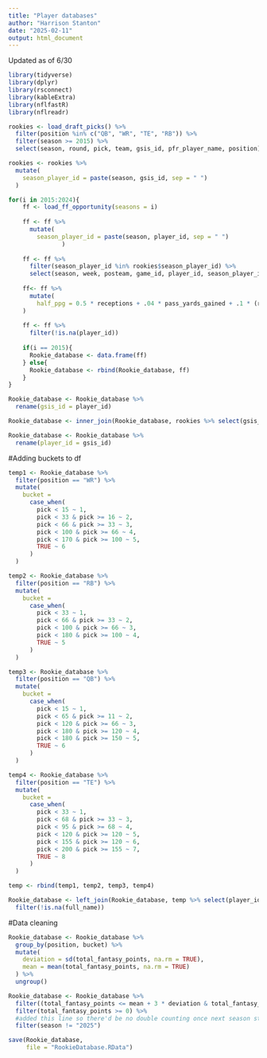 ```yaml
---
title: "Player databases"
author: "Harrison Stanton"
date: "2025-02-11"
output: html_document
---
```


Updated as of 6/30
```r
library(tidyverse)
library(dplyr)
library(rsconnect)
library(kableExtra)
library(nflfastR)
library(nflreadr)
```


```r
rookies <- load_draft_picks() %>%
  filter(position %in% c("QB", "WR", "TE", "RB")) %>%
  filter(season >= 2015) %>%
  select(season, round, pick, team, gsis_id, pfr_player_name, position)
```



```r
rookies <- rookies %>%
  mutate(
    season_player_id = paste(season, gsis_id, sep = " ")
  )
```


```r
for(i in 2015:2024){
    ff <- load_ff_opportunity(seasons = i)
    
    ff <- ff %>%
      mutate(
        season_player_id = paste(season, player_id, sep = " ")
               )
    
    ff <- ff %>%
      filter(season_player_id %in% rookies$season_player_id) %>%
      select(season, week, posteam, game_id, player_id, season_player_id, full_name, position, pass_yards_gained, pass_touchdown, pass_interception,pass_two_point_conv, receptions, rec_attempt, rec_yards_gained, rec_touchdown, rec_fumble_lost, rec_two_point_conv, rush_attempt, rush_yards_gained, rush_touchdown, rush_two_point_conv, rush_fumble_lost, total_fantasy_points)
    
    ff<- ff %>%
      mutate(
        half_ppg = 0.5 * receptions + .04 * pass_yards_gained + .1 * (rec_yards_gained + rush_yards_gained) + 4 * pass_touchdown + 6 * (rush_touchdown + rec_touchdown) + 2 * (pass_two_point_conv + rush_two_point_conv + rec_two_point_conv) + -2 * (pass_interception + rec_fumble_lost + rush_fumble_lost)
    )
    
    ff <- ff %>%
      filter(!is.na(player_id))
    
    if(i == 2015){
      Rookie_database <- data.frame(ff)
    } else{
      Rookie_database <- rbind(Rookie_database, ff)
    }
}
```


```r
Rookie_database <- Rookie_database %>%
  rename(gsis_id = player_id)
```


```r
Rookie_database <- inner_join(Rookie_database, rookies %>% select(gsis_id, round, pick), by = "gsis_id")
```

```r
Rookie_database <- Rookie_database %>%
  rename(player_id = gsis_id)
```

#Adding buckets to df
```r
temp1 <- Rookie_database %>%
  filter(position == "WR") %>% 
  mutate(
    bucket = 
      case_when(
        pick < 15 ~ 1,
        pick < 33 & pick >= 16 ~ 2,
        pick < 66 & pick >= 33 ~ 3,
        pick < 100 & pick >= 66 ~ 4,
        pick < 170 & pick >= 100 ~ 5,
        TRUE ~ 6
      )
  )
```


```r
temp2 <- Rookie_database %>%
  filter(position == "RB") %>% 
  mutate(
    bucket = 
      case_when(
        pick < 33 ~ 1,
        pick < 66 & pick >= 33 ~ 2,
        pick < 100 & pick >= 66 ~ 3,
        pick < 180 & pick >= 100 ~ 4,
        TRUE ~ 5
      )
  )
```


```r
temp3 <- Rookie_database %>%
  filter(position == "QB") %>% 
  mutate(
    bucket = 
      case_when(
        pick < 15 ~ 1,
        pick < 65 & pick >= 11 ~ 2,
        pick < 120 & pick >= 66 ~ 3,
        pick < 180 & pick >= 120 ~ 4,
        pick < 180 & pick >= 150 ~ 5,
        TRUE ~ 6
      )
  )
```


```r
temp4 <- Rookie_database %>%
  filter(position == "TE") %>% 
  mutate(
    bucket = 
      case_when(
        pick < 33 ~ 1,
        pick < 68 & pick >= 33 ~ 3,
        pick < 95 & pick >= 68 ~ 4,
        pick < 120 & pick >= 120 ~ 5, 
        pick < 155 & pick >= 120 ~ 6,
        pick < 200 & pick >= 155 ~ 7,
        TRUE ~ 8
      )
  )
```

```r
temp <- rbind(temp1, temp2, temp3, temp4)
```

```r
Rookie_database <- left_join(Rookie_database, temp %>% select(player_id, week, bucket), by = c("week", "player_id")) %>%
  filter(!is.na(full_name))
```

#Data cleaning
```r
Rookie_database <- Rookie_database %>%
  group_by(position, bucket) %>%
  mutate(
    deviation = sd(total_fantasy_points, na.rm = TRUE),
    mean = mean(total_fantasy_points, na.rm = TRUE)
  ) %>%
  ungroup()
```

```r
Rookie_database <- Rookie_database %>%
  filter((total_fantasy_points <= mean + 3 * deviation & total_fantasy_points >= mean - 3 * deviation)) %>%
  filter(total_fantasy_points >= 0) %>%
  #added this line so there'd be no double counting once next season starts
  filter(season != "2025")
```

```r
save(Rookie_database,
     file = "RookieDatabase.RData")
```
